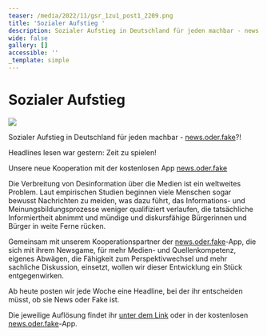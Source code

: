```yaml
---
teaser: /media/2022/11/gsr_1zu1_post1_2209.png
title: 'Sozialer Aufstieg '
description: Sozialer Aufstieg in Deutschland für jeden machbar - news.oder.fake?!
wide: false
gallery: []
accessible: ''
_template: simple
---
```


# Sozialer Aufstieg

![](/media/2022/11/gsr_1zu1_post1_2209.png)

Sozialer Aufstieg in Deutschland für jeden machbar - [news.oder.fake](https://newsoderfake.de/)?!

Headlines lesen war gestern: Zeit zu spielen!

Unsere neue Kooperation mit der kostenlosen App [news.oder.fake](https://www.facebook.com/newsoderfake)

Die Verbreitung von Desinformation über die Medien ist ein weltweites Problem. Laut empirischen Studien beginnen viele Menschen sogar bewusst Nachrichten zu meiden, was dazu führt, das Informations- und Meinungsbildungsprozesse weniger qualifiziert verlaufen, die tatsächliche Informiertheit abnimmt und mündige und diskursfähige Bürgerinnen und Bürger in weite Ferne rücken.

Gemeinsam mit unserem Kooperationspartner der [news.oder.fake](https://www.facebook.com/newsoderfake)-App, die sich mit ihrem Newsgame, für mehr Medien- und Quellenkompetenz, eigenes Abwägen, die Fähigkeit zum Perspektivwechsel und mehr sachliche Diskussion, einsetzt, wollen wir dieser Entwicklung ein Stück entgegenwirken.

Ab heute posten wir jede Woche eine Headline, bei der ihr entscheiden müsst, ob sie News oder Fake ist.

Die jeweilige Auflösung findet ihr [unter dem Link](https://headline.newsoderfake.de/soziale-mobilitaet-KccbTG) oder in der kostenlosen [news.oder.fake](https://www.facebook.com/newsoderfake)-App.
